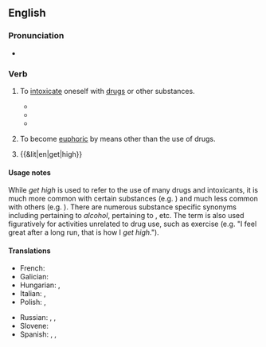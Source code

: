==English==

===Pronunciation===
* {{audio|en|en-au-get high.ogg|Audio (AU)}}

===Verb===
{{en-verb|get<,,got,got[UK]:gotten[US]> high}}

# {{lb|en|idiomatic|slang}} To [[intoxicate]] oneself with [[drugs]] or other substances.
#: {{syn|en|get stoned|get wasted}}
#: {{ant|en|come down|sober up}}
#* {{quote-song
|en
|passage=I '''get high''' with a little help from my friends
|artist=Beatles
|year=1967
|album=Sgt. Pepper's Lonely Hearts Club Band
|title=With a Little Help from My Friends}}
#* {{quote-song
|en
|year=1972
|album=Transformer
|title=Goodnight Ladies
|author=Lou Reed
|authorlink=Lou Reed
|passage=But now you've sucked Your lemon peel dry, / so why not '''get high''', high, high}}
#* {{quote-song
|en
|passage=I was going to make love to you, but I '''got high'''
|artist=Afroman
|year=2001
|album=Because I Got High
|title=Because I Got High}}
# {{lb|en|figurative|slang}} To become [[euphoric]] by means other than the use of drugs.
# {{&lit|en|get|high}}

====Usage notes====
While ''get high'' is used to refer to the use of many drugs and intoxicants, it is much more common with certain substances (e.g. {{m|en|marijuana}}) and much less common with others (e.g. {{m|en|alcohol}}). There are numerous substance specific synonyms including {{m|en|get drunk}} pertaining to ''alcohol'', {{m|en|trip}} pertaining to {{m|en|LSD}}, etc. The term is also used figuratively for activities unrelated to drug use, such as exercise (e.g. "I feel great after a long run, that is how I ''get high''.").

====Translations====
{{trans-top|get high}}
* French: {{t+|fr|se défoncer}}
* Galician: {{t|gl|endrogar|alt=endrogarse}}
* Hungarian: {{t+|hu|betép}} {{q|slang}}, {{t+|hu|beáll}} {{q|slang}}
* Italian: {{t+|it|drogarsi}}, {{t+|it|farsi}}
* Polish: {{t+|pl|ćpać}}, {{t+|pl|jarać}}
{{trans-mid}}
* Russian: {{t+|ru|пыхнуть}}, {{t+|ru|накуриться}}, {{t|ru|словить кайф}}
* Slovene: {{t|sl|zadeti se}}
* Spanish: {{t+|es|drogarse}}, {{t+|es|colocarse}}, {{t+|es|pichicatearse}}
{{trans-bottom}}